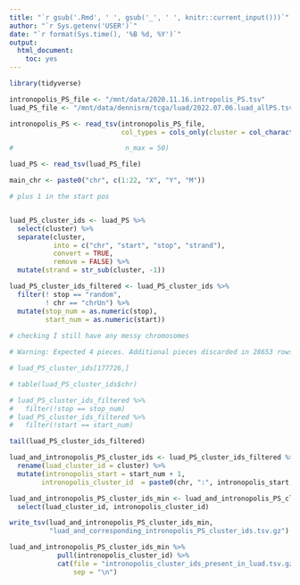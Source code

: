 ```yaml
---
title: "`r gsub('.Rmd', ' ', gsub('_', ' ', knitr::current_input()))`"
author: "`r Sys.getenv('USER')`"
date: "`r format(Sys.time(), '%B %d, %Y')`"
output:
  html_document:
    toc: yes
---
```

  


```r

library(tidyverse)

```


```r

intronopolis_PS_file <- "/mnt/data/2020.11.16.intropolis_PS.tsv"
luad_PS_file <- "/mnt/data/dennisrm/tcga/luad/2022.07.06.luad_allPS.tsv"

```


```r

intronopolis_PS <- read_tsv(intronopolis_PS_file,
                            col_types = cols_only(cluster = col_character()))

#                            n_max = 50)

```

```r

luad_PS <- read_tsv(luad_PS_file)

```
```r
main_chr <- paste0("chr", c(1:22, "X", "Y", "M"))
```


```r

# plus 1 in the start pos


luad_PS_cluster_ids <- luad_PS %>%
  select(cluster) %>%
  separate(cluster, 
           into = c("chr", "start", "stop", "strand"),
           convert = TRUE,
           remove = FALSE) %>%
  mutate(strand = str_sub(cluster, -1))

luad_PS_cluster_ids_filtered <- luad_PS_cluster_ids %>%
  filter(! stop == "random",
         ! chr == "chrUn") %>%
  mutate(stop_num = as.numeric(stop),
         start_num = as.numeric(start))
  
# checking I still have any messy chromosomes

# Warning: Expected 4 pieces. Additional pieces discarded in 28653 rows [177719, 177720, 177721, 177722, 177723, 177724, 177725, 177726, 177727, 177728, 177729, 177730, 177731, 177732, 177733, 177734, 177735, 177736, 177737, 177738, ...].

# luad_PS_cluster_ids[177726,]

# table(luad_PS_cluster_ids$chr)

# luad_PS_cluster_ids_filtered %>%
#   filter(!stop == stop_num)
# luad_PS_cluster_ids_filtered %>%
#   filter(!start == start_num)

tail(luad_PS_cluster_ids_filtered)
```

```r


luad_and_intronopolis_PS_cluster_ids <- luad_PS_cluster_ids_filtered %>%
  rename(luad_cluster_id = cluster) %>%
  mutate(intronopolis_start = start_num + 1,
        intronopolis_cluster_id  = paste0(chr, ":", intronopolis_start, "-", stop_num)) 

```


```r

luad_and_intronopolis_PS_cluster_ids_min <- luad_and_intronopolis_PS_cluster_ids %>%
  select(luad_cluster_id, intronopolis_cluster_id)

```


```r
write_tsv(luad_and_intronopolis_PS_cluster_ids_min, 
          "luad_and_corresponding_intronopolis_PS_cluster_ids.tsv.gz")

luad_and_intronopolis_PS_cluster_ids_min %>% 
            pull(intronopolis_cluster_id) %>%
            cat(file = "intronopolis_cluster_ids_present_in_luad.tsv.gz",
                sep = "\n")

```

